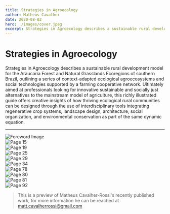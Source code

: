 ```yaml
---
title: Strategies in Agroecology
author: Matheus Cavalher
date: 2020-08-02
hero: ./images/cover.jpeg
excerpt: Strategies in Agroecology describes a sustainable rural development model for the Araucaria Forest and Natural Grasslands Ecoregions
---
```


# Strategies in Agroecology
Strategies in Agroecology describes a sustainable rural development model for the Araucaria Forest and Natural Grasslands Ecoregions of southern Brazil, outlining a series of context-adapted ecological agroecosystems and social technologies supported by a farming cooperative network.
Ultimately aimed at professionals looking for innovative sustainable and socially just alternatives to the mainstream model of agriculture, this richly illustrated guide offers creative insights of how thriving ecological rural communities can be designed through the use of interdisciplinary tools integrating regenerative crop systems, landscape design, architecture, social organization, and environmental conservation as part of the same dynamic equation.

***

<div className="Image__Medium">
  <img src="./images/5.jpeg" alt="Foreword Image" />
</div>
<div className="Image__Medium">
  <img src="./images/15.jpeg" alt="Page 15" />
</div>
<div className="Image__Medium">
  <img src="./images/19.jpeg" alt="Page 19" />
</div>
<div className="Image__Medium">
  <img src="./images/25.jpeg" alt="Page 25" />
</div>
<div className="Image__Medium">
  <img src="./images/29.jpeg" alt="Page 29" />
</div>
<div className="Image__Medium">
  <img src="./images/34.jpeg" alt="Page 34" />
</div>
<div className="Image__Medium">
  <img src="./images/78.jpeg" alt="Page 78" />
</div>
<div className="Image__Medium">
  <img src="./images/80.jpeg" alt="Page 80" />
</div>
<div className="Image__Medium">
  <img src="./images/81.jpeg" alt="Page 81" />
</div>
<div className="Image__Medium">
  <img src="./images/92.jpeg" alt="Page 92" />
</div>

> This is a preview of Matheus Cavalher-Rossi's recently published work, for more information he can be reached at <a href="mailto:matt.cavalherrossi@gmail.com">matt.cavalherrossi@gmail.com</a>
